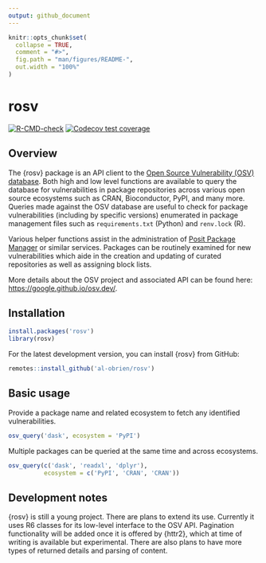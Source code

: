 ```yaml
---
output: github_document
---
```


<!-- README.md is generated from README.Rmd. Please edit that file -->

```r
knitr::opts_chunk$set(
  collapse = TRUE,
  comment = "#>",
  fig.path = "man/figures/README-",
  out.width = "100%"
)
```

# rosv

<!-- badges: start -->
[![R-CMD-check](https://github.com/al-obrien/rosv/actions/workflows/R-CMD-check.yaml/badge.svg)](https://github.com/al-obrien/rosv/actions/workflows/R-CMD-check.yaml)
[![Codecov test coverage](https://codecov.io/gh/al-obrien/rosv/branch/master/graph/badge.svg)](https://app.codecov.io/gh/al-obrien/rosv?branch=master)
<!-- badges: end -->

## Overview

The {rosv} package is an API client to the [Open Source Vulnerability (OSV) database](https://osv.dev/). Both high and low level functions are available to query the database for vulnerabilities in package repositories across various open source ecosystems such as CRAN, Bioconductor, PyPI, and many more. Queries made against the OSV database are useful to check for package vulnerabilities (including by specific versions) enumerated in package management files such as `requirements.txt` (Python) and `renv.lock` (R). 

Various helper functions assist in the administration of [Posit Package Manager](https://packagemanager.posit.co/client/#/) or similar services. Packages can be routinely examined for new vulnerabilities which aide in the creation and updating of curated repositories as well as assigning block lists.

More details about the OSV project and associated API can be found here: [https://google.github.io/osv.dev/](https://google.github.io/osv.dev/).

## Installation

```r
install.packages('rosv')
library(rosv)
```

For the latest development version, you can install {rosv} from GitHub:
```r
remotes::install_github('al-obrien/rosv')
```

## Basic usage

Provide a package name and related ecosystem to fetch any identified vulnerabilities.

```r
osv_query('dask', ecosystem = 'PyPI')
```

Multiple packages can be queried at the same time and across ecosystems.

```r
osv_query(c('dask', 'readxl', 'dplyr'),
          ecosystem = c('PyPI', 'CRAN', 'CRAN'))
```


## Development notes

{rosv} is still a young project. There are plans to extend its use. Currently it uses R6 
classes for its low-level interface to the OSV API. Pagination functionality will be added 
once it is offered by {httr2}, which at time of writing is available but experimental.
There are also plans to have more types of returned details and parsing of content.
